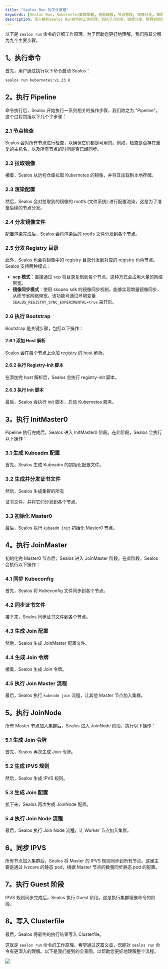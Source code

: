 ```yaml
---
title: "Sealos Run 的工作原理"
keywords: [Sealos Run, Kubernetes集群部署, 容器编排, 节点管理, 镜像分发, 集群初始化, 证书管理, IPVS规则, Kubeadm配置, Clusterfile]
description: 深入解析Sealos Run命令的工作原理，包括节点检查、镜像分发、集群初始化等九大步骤，助您轻松部署和管理Kubernetes集群。
---
```


以下是 `sealos run` 命令的详细工作原理。为了帮助您更好地理解，我们将其分解为九个主要步骤。

## 1。执行命令

首先，用户通过执行以下命令启动 Sealos：

```bash
sealos run kubernetes:v1.23.8
```

## 2。执行 Pipeline

命令执行后，Sealos 开始执行一系列相关的操作步骤，我们称之为 "Pipeline"。这个过程包括以下几个子步骤：

### 2.1 节点检查

Sealos 会对所有节点进行检查，以确保它们都是可用的。例如，检查是否存在重复的主机名，以及所有节点的时间是否已经同步。

### 2.2 拉取镜像

接着，Sealos 从远程仓库拉取 Kubernetes 的镜像，并将其加载到本地存储。

### 2.3 渲染配置

然后，Sealos 会对拉取到的镜像的 rootfs (文件系统) 进行配置渲染，这是为了准备后续的节点分发。

### 2.4 分发镜像文件

配置渲染完成后，Sealos 会将渲染后的 rootfs 文件分发到各个节点。

### 2.5 分发 Registry 目录

此外，Sealos 也会将镜像中的 registry 目录分发到对应的 registry 角色节点。Sealos 支持两种模式：

- **scp 模式**：直接通过 scp 将目录复制到每个节点，这种方式会占用大量的网络带宽。
- **镜像同步模式**：使用 skopeo sdk 的镜像同步机制，能够实现增量镜像同步，从而节省网络带宽。该功能可通过环境变量 `SEALOS_REGISTRY_SYNC_EXPERIMENTAL=true` 来开启。

### 2.6 执行 Bootstrap

Bootstrap 是关键步骤，包括以下操作：

#### 2.6.1 添加 Host 解析

Sealos 会在每个节点上添加 registry 的 host 解析。

#### 2.6.2 执行 Registry-Init 脚本

在添加完 host 解析后，Sealos 会执行 registry-init 脚本。

#### 2.6.3 执行 Init 脚本

最后，Sealos 会执行 init 脚本，启动 Kubernetes 服务。

## 3。执行 InitMaster0

Pipeline 执行完成后，Sealos 进入 InitMaster0 阶段。在此阶段，Sealos 会执行以下操作：

### 3.1 生成 Kubeadm 配置

首先，Sealos 生成 Kubeadm 的初始化配置文件。

### 3.2 生成并分发证书文件

然后，Sealos 生成集群的所有

证书文件，并将它们分发到各个节点。

### 3.3 初始化 Master0

最后，Sealos 执行 `kubeadm init` 初始化 Master0 节点。

## 4。执行 JoinMaster

初始化完 Master0 节点后，Sealos 进入 JoinMaster 阶段。在此阶段，Sealos 会执行以下操作：

### 4.1 同步 Kubeconfig

首先，Sealos 将 Kubeconfig 文件同步到各个节点。

### 4.2 同步证书文件

接下来，Sealos 同步证书文件到各个节点。

### 4.3 生成 Join 配置

然后，Sealos 生成 JoinMaster 配置文件。

### 4.4 生成 Join 令牌

接着，Sealos 生成 Join 令牌。

### 4.5 执行 Join Master 流程

最后，Sealos 执行 `kubeadm join` 流程，让其他 Master 节点加入集群。

## 5。执行 JoinNode

所有 Master 节点加入集群后，Sealos 进入 JoinNode 阶段，执行以下操作：

### 5.1 生成 Join 令牌

首先，Sealos 再次生成 Join 令牌。

### 5.2 生成 IPVS 规则

然后，Sealos 生成 IPVS 规则。

### 5.3 生成 Join 配置

接下来，Sealos 再次生成 JoinNode 配置。

### 5.4 执行 Join Node 流程

最后，Sealos 执行 Join Node 流程，让 Worker 节点加入集群。

## 6。同步 IPVS

所有节点加入集群后，Sealos 将 Master 的 IPVS 规则同步到所有节点。这里主要是通过 lvscare 的静态 pod，根据 Master 节点的数量同步静态 pod 的配置。

## 7。执行 Guest 阶段

IPVS 规则同步完成后，Sealos 执行 Guest 阶段。这是执行集群镜像命令的阶段。

## 8。写入 Clusterfile

最后，Sealos 将最终的执行结果写入 Clusterfile。

这就是 `sealos run` 命令的工作原理。希望通过这篇文章，您能对 `sealos run` 命令有更深入的理解。以下是我们提到的全景图，以帮助您更好地理解整个流程。

![](./images/sealos-run.png)
